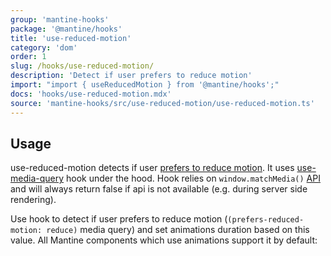 ```yaml
---
group: 'mantine-hooks'
package: '@mantine/hooks'
title: 'use-reduced-motion'
category: 'dom'
order: 1
slug: /hooks/use-reduced-motion/
description: 'Detect if user prefers to reduce motion'
import: "import { useReducedMotion } from '@mantine/hooks';"
docs: 'hooks/use-reduced-motion.mdx'
source: 'mantine-hooks/src/use-reduced-motion/use-reduced-motion.ts'
---
```



## Usage

use-reduced-motion detects if user [prefers to reduce motion](https://developer.mozilla.org/en-US/docs/Web/CSS/@media/prefers-reduced-motion).
It uses [use-media-query](/hooks/use-media-query/) hook under the hood.
Hook relies on `window.matchMedia()` [API](https://developer.mozilla.org/en-US/docs/Web/API/Window/matchMedia)
and will always return false if api is not available (e.g. during server side rendering).

Use hook to detect if user prefers to reduce motion (`(prefers-reduced-motion: reduce)` media query) and set animations duration based on this value.
All Mantine components which use animations support it by default:

<Demo data={useReducedMotionHook} />
